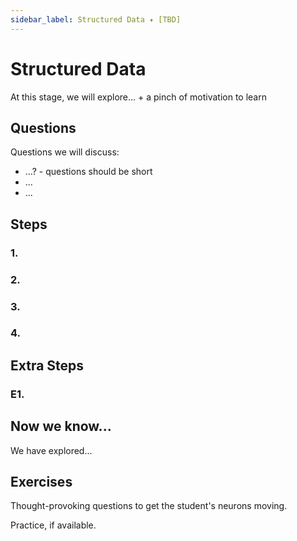 ```yaml
---
sidebar_label: Structured Data ✦ [TBD]
---
```


# Structured Data

At this stage, we will explore... + a pinch of motivation to learn

## Questions

Questions we will discuss:
- ...? - questions should be short
- ...
- ...

## Steps

### 1. 

### 2.

### 3.

### 4.

## Extra Steps

### E1.

## Now we know...

We have explored...

## Exercises

Thought-provoking questions to get the student's neurons moving.

Practice, if available.
